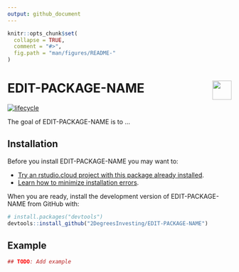 ```yaml
---
output: github_document 
---
```

<!-- README.md is generated from README.Rmd. Please edit that file -->

```r
knitr::opts_chunk$set(
  collapse = TRUE,
  comment = "#>",
  fig.path = "man/figures/README-"
)
```

# EDIT-PACKAGE-NAME <a href='https://github.com/2DegreesInvesting/r2dii.usethis'><img src='https://imgur.com/A5ASZPE.png' align='right' height='43' /></a>

<!-- badges: start -->
[![lifecycle](https://img.shields.io/badge/lifecycle-experimental-orange.svg)](https://www.tidyverse.org/lifecycle/#experimental)
<!-- badges: end -->

The goal of EDIT-PACKAGE-NAME is to ...

## Installation

Before you install EDIT-PACKAGE-NAME you may want to:

* [Try an rstudio.cloud project with this package already installed](https://rstudio.cloud/project/954051).
* [Learn how to minimize installation errors](https://gist.github.com/maurolepore/a0187be9d40aee95a43f20a85f4caed6#installation).

When you are ready, install the development version of EDIT-PACKAGE-NAME from GitHub with:

```r
# install.packages("devtools")
devtools::install_github("2DegreesInvesting/EDIT-PACKAGE-NAME")
```

## Example

```r
## TODO: Add example
```
